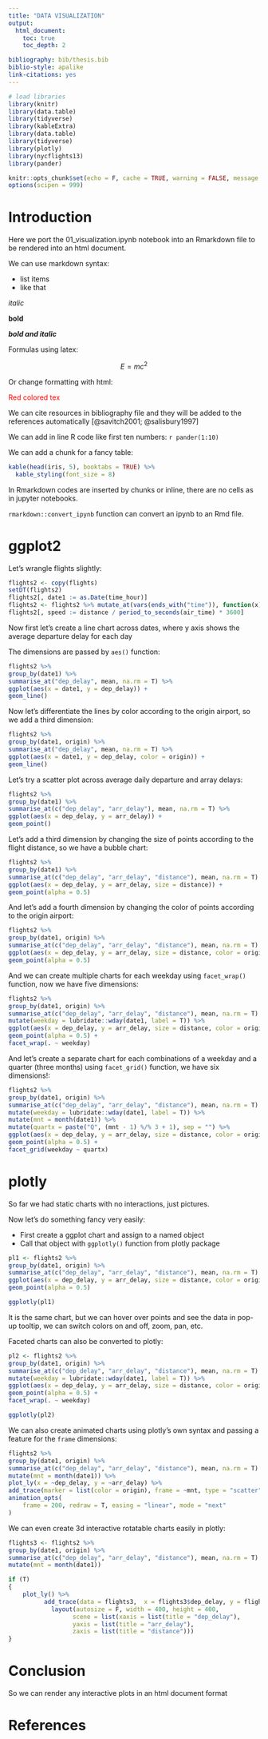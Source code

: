 ```yaml
---
title: "DATA VISUALIZATION"
output:
  html_document:
    toc: true
    toc_depth: 2

bibliography: bib/thesis.bib
biblio-style: apalike
link-citations: yes
---
```


```r
# load libraries
library(knitr)
library(data.table)
library(tidyverse)
library(kableExtra)
library(data.table)
library(tidyverse)
library(plotly)
library(nycflights13)
library(pander)

knitr::opts_chunk$set(echo = F, cache = TRUE, warning = FALSE, message = FALSE)
options(scipen = 999)

```

# Introduction

Here we port the 01_visualization.ipynb notebook into an Rmarkdown file to be rendered into an html document.

We can use markdown syntax:

- list items
- like that

*italic*

**bold**

***bold and italic***

Formulas using latex:

$${E=mc^{2}}$$

Or change formatting with html:

<font color="red"> Red colored tex </font>

We can cite resources in bibliography file and they will be added to the references automatically [@savitch2001; @salisbury1997]

We can add in line R code like first ten numbers: `r pander(1:10)`

We can add a chunk for a fancy table:

```r
kable(head(iris, 5), booktabs = TRUE) %>%
  kable_styling(font_size = 8)
```

In Rmarkdown codes are inserted by chunks or inline, there are no cells as in jupyter notebooks.

`rmarkdown::convert_ipynb` function can convert an ipynb to an Rmd file.

# ggplot2

Let's wrangle flights slightly:

```r
flights2 <- copy(flights)
setDT(flights2)
flights2[, date1 := as.Date(time_hour)]
flights2 <- flights2 %>% mutate_at(vars(ends_with("time")), function(x) hm(sprintf("%s:%s", x %/% 100, x %% 100)))
flights2[, speed := distance / period_to_seconds(air_time) * 3600]
```

Now first let's create a line chart across dates, where y axis shows the average departure delay for each day

The dimensions are passed by `aes()` function:

```r
flights2 %>%
group_by(date1) %>%
summarise_at("dep_delay", mean, na.rm = T) %>%
ggplot(aes(x = date1, y = dep_delay)) +
geom_line()
```

Now let's differentiate the lines by color according to the origin airport, so we add a third dimension:

```r
flights2 %>%
group_by(date1, origin) %>%
summarise_at("dep_delay", mean, na.rm = T) %>%
ggplot(aes(x = date1, y = dep_delay, color = origin)) +
geom_line()
```

Let's try a scatter plot across average daily departure and array delays:

```r
flights2 %>%
group_by(date1) %>%
summarise_at(c("dep_delay", "arr_delay"), mean, na.rm = T) %>%
ggplot(aes(x = dep_delay, y = arr_delay)) +
geom_point()
```

Let's add a third dimension by changing the size of points according to the flight distance, so we have a bubble chart:

```r
flights2 %>%
group_by(date1) %>%
summarise_at(c("dep_delay", "arr_delay", "distance"), mean, na.rm = T) %>%
ggplot(aes(x = dep_delay, y = arr_delay, size = distance)) +
geom_point(alpha = 0.5)
```

And let's add a fourth dimension by changing the color of points according to the origin airport:

```r
flights2 %>%
group_by(date1, origin) %>%
summarise_at(c("dep_delay", "arr_delay", "distance"), mean, na.rm = T) %>%
ggplot(aes(x = dep_delay, y = arr_delay, size = distance, color = origin)) +
geom_point(alpha = 0.5)
```

And we can create multiple charts for each weekday using `facet_wrap()` function, now we have five dimensions:

```r
flights2 %>%
group_by(date1, origin) %>%
summarise_at(c("dep_delay", "arr_delay", "distance"), mean, na.rm = T) %>%
mutate(weekday = lubridate::wday(date1, label = T)) %>%
ggplot(aes(x = dep_delay, y = arr_delay, size = distance, color = origin)) +
geom_point(alpha = 0.5) +
facet_wrap(. ~ weekday)
```

And let's create a separate chart for each combinations of a weekday and a quarter (three months) using `facet_grid()` function, we have six dimensions!:

```r
flights2 %>%
group_by(date1, origin) %>%
summarise_at(c("dep_delay", "arr_delay", "distance"), mean, na.rm = T) %>%
mutate(weekday = lubridate::wday(date1, label = T)) %>%
mutate(mnt = month(date1)) %>%
mutate(quartx = paste("Q", (mnt - 1) %/% 3 + 1), sep = "") %>%
ggplot(aes(x = dep_delay, y = arr_delay, size = distance, color = origin)) +
geom_point(alpha = 0.5) +
facet_grid(weekday ~ quartx)
```

# plotly

So far we had static charts with no interactions, just pictures.

Now let's do something fancy very easily:

- First create a ggplot chart and assign to a named object
- Call that object with `ggplotly()` function from plotly package

```r
pl1 <- flights2 %>%
group_by(date1, origin) %>%
summarise_at(c("dep_delay", "arr_delay", "distance"), mean, na.rm = T) %>%
ggplot(aes(x = dep_delay, y = arr_delay, size = distance, color = origin)) +
geom_point(alpha = 0.5)

ggplotly(pl1)
```

It is the same chart, but we can hover over points and see the data in pop-up tooltip, we can switch colors on and off, zoom, pan, etc.

Faceted charts can also be converted to plotly:

```r
pl2 <- flights2 %>%
group_by(date1, origin) %>%
summarise_at(c("dep_delay", "arr_delay", "distance"), mean, na.rm = T) %>%
mutate(weekday = lubridate::wday(date1, label = T)) %>%
ggplot(aes(x = dep_delay, y = arr_delay, size = distance, color = origin)) +
geom_point(alpha = 0.5) +
facet_wrap(. ~ weekday)

ggplotly(pl2)
```

We can also create animated charts using plotly's own syntax and passing a feature for the `frame` dimensions:

```r
flights2 %>%
group_by(date1, origin) %>%
summarise_at(c("dep_delay", "arr_delay", "distance"), mean, na.rm = T) %>%
mutate(mnt = month(date1)) %>%
plot_ly(x = ~dep_delay, y = ~arr_delay) %>%
add_trace(marker = list(color = origin), frame = ~mnt, type = "scatter") %>%
animation_opts(
    frame = 200, redraw = T, easing = "linear", mode = "next"
)
```


We can even create 3d interactive rotatable charts easily in plotly:

```r
flights3 <- flights2 %>%
group_by(date1, origin) %>%
summarise_at(c("dep_delay", "arr_delay", "distance"), mean, na.rm = T) %>%
mutate(mnt = month(date1))

if (T)
{    
    plot_ly() %>% 
          add_trace(data = flights3,  x = flights3$dep_delay, y = flights3$arr_delay, z = flights3$distance, type="mesh3d") %>%
            layout(autosize = F, width = 400, height = 400,
                  scene = list(xaxis = list(title = "dep_delay"),
                  yaxis = list(title = "arr_delay"),
                  zaxis = list(title = "distance")))
}
```

# Conclusion

So we can render any interactive plots in an html document format

# References
